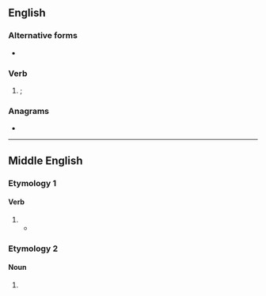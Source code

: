 {{also|şeyde}}
==English==

===Alternative forms===
* {{l|en|sayde}}

===Verb===
{{head|en|verb form}}

# {{obsolete spelling of|en|said|nodot=1}}; {{en-past of|say|nocap=1}}

===Anagrams===
* {{anagrams|en|a=deesy|Deyes|seedy}}

----

==Middle English==

===Etymology 1===

====Verb====
{{head|enm|verb form}}

# {{alternative form of|enm|seide}}
#* {{RQ:Malory Le Morte Darthur|version=WM|folio=449|verso=1|lines=15–18|passage=Than ſpake ẜ ''Gawayne'' And '''ſeyde''' brothir&nbsp;· ẜ ''Aggravayne'' I pray you and charge you meve no ſuch&nbsp;· maters no more a fore me fro wyte you well I woll nat be of youre counceyle&nbsp;//|translation=Then spoke Sir Gawain, and '''said''', “Brother, Sir Agrivain, I pray you and charge you move not such matters any more before me, for be ye assured I will not be of your counsel.”}}

===Etymology 2===

====Noun====
{{head|enm|noun}}

# {{alt form|enm|seed|t=seed|id=seed}}